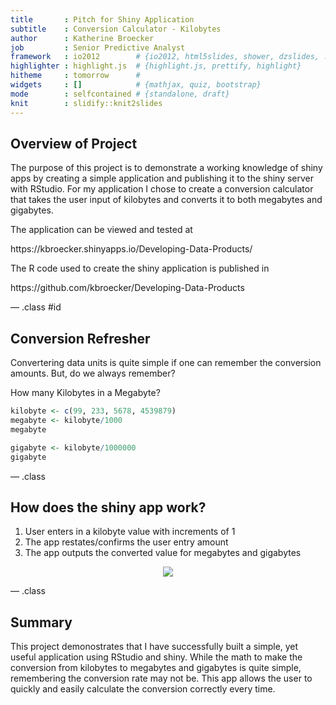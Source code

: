 ---
title       : Pitch for Shiny Application
subtitle    : Conversion Calculator - Kilobytes
author      : Katherine Broecker
job         : Senior Predictive Analyst
framework   : io2012        # {io2012, html5slides, shower, dzslides, ...}
highlighter : highlight.js  # {highlight.js, prettify, highlight}
hitheme     : tomorrow      # 
widgets     : []            # {mathjax, quiz, bootstrap}
mode        : selfcontained # {standalone, draft}
knit        : slidify::knit2slides
---

## Overview of Project

The purpose of this project is to demonstrate a working knowledge of shiny apps by creating a simple application and publishing it to the shiny server with RStudio.  For my application I chose to create a conversion calculator that takes the user input of kilobytes and converts it to both megabytes and gigabytes.

The application can be viewed and tested at

https://kbroecker.shinyapps.io/Developing-Data-Products/

The R code used to create the shiny application is published in

https://github.com/kbroecker/Developing-Data-Products

--- .class #id 

## Conversion Refresher

Convertering data units is quite simple if one can remember the conversion amounts.  But, do we always remember?

How many Kilobytes in a Megabyte?

```{r}
kilobyte <- c(99, 233, 5678, 4539879)
megabyte <- kilobyte/1000
megabyte

gigabyte <- kilobyte/1000000
gigabyte

```

--- .class

## How does the shiny app work?

1. User enters in a kilobyte value with increments of 1
2. The app restates/confirms the user entry amount
3. The app outputs the converted value for megabytes and gigabytes

<div style='text-align: center;'>
  <img src='shiny_app.png' />
</div>

--- .class

## Summary

This project demonostrates that I have successfully built a simple, yet useful application using RStudio and shiny.  While the math to make the conversion from kilobytes to megabytes and gigabytes is quite simple, remembering the conversion rate may not be.  This app allows the user to quickly and easily calculate the conversion correctly every time.



